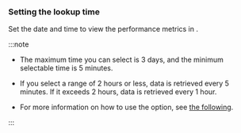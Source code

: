 ### Setting the lookup time

Set the date and time to view the performance metrics in <Cmdname sid="time" className="uitext" />.

:::note

- The maximum time you can select is 3 days, and the minimum selectable time is 5 minutes.

- If you select a range of 2 hours or less, data is retrieved every 5 minutes. If it exceeds 2 hours, data is retrieved every 1 hour.

- For more information on how to use the <Cmdname sid="time" className="uitext" /> option, see [the following](usage-ui#timeselector).

:::
